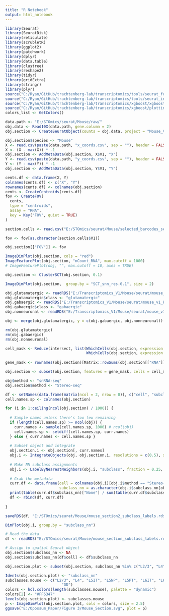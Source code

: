 ```yaml
---
title: "R Notebook"
output: html_notebook
---
```



```r

library(Seurat)
library(SeuratDisk)
library(reticulate)
library(scrubletR)
library(ggplot2)
library(patchwork)
library(dplyr)
library(data.table)
library(clustree)
library(reshape2)
library(tidyr)
library(gridExtra)
library(stringr)
library(plyr)
source("C:/Ryan/GitHub/trachtenberg-lab/transcriptomics/tools/seurat_functions.R")
source("C:/Ryan/GitHub/trachtenberg-lab/transcriptomics/tools/seurat_integration_functions.R")
source("C:/Ryan/GitHub/trachtenberg-lab/transcriptomics/xgboost/xgboost_train.R")
source("C:/Ryan/GitHub/trachtenberg-lab/transcriptomics/xgboost/plottingFxns.R")
colors_list <- GetColors()

data.path <- "E:/STOmics/seurat/Mouse/raw/"
obj.data <- Read10X(data.path, gene.column = 2)
obj.section <- CreateSeuratObject(counts = obj.data, project = "Mouse_V1_Stereo-seq")

obj.section$species <- "Mouse"
X <- read.csv(paste(data.path, "x_coords.csv", sep = ""), header = FALSE)
X <- (X - max(X)) * -1
obj.section <- AddMetaData(obj.section, X$V1, "X")
Y <- read.csv(paste(data.path, "y_coords.csv", sep = ""), header = FALSE)
Y <- (Y - max(Y)) * -1
obj.section <- AddMetaData(obj.section, Y$V1, "Y")

cents.df <- data.frame(X, Y)
colnames(cents.df) <- c("X", "Y")
rownames(cents.df) <- colnames(obj.section)
cents <- CreateCentroids(cents.df)
fov <- CreateFOV(
  cents, 
  type = "centroids",
  assay = "RNA",
  key = Key("FOV", quiet = TRUE)
)

section.cells <- read.csv("E:/STOmics/seurat/Mouse/selected_barcodes_section2.csv", header = FALSE)

fov <- fov[as.character(section.cells$V1)]

obj.section[["FOV"]] <- fov

```


```r

ImageDimPlot(obj.section, cols = "red")
ImageFeaturePlot(obj.section, "nCount_RNA", max.cutoff = 1000)
# ImageFeaturePlot(obj, "", max.cutoff = 10, axes = TRUE)

```


```r

obj.section <- ClusterSCT(obj.section, 0.1)

```


```r

ImageDimPlot(obj.section,  group.by = "SCT_snn_res.0.1", size = 2)

```


```r

obj.glutamatergic <- readRDS("E:/Transcriptomics_V1/Mouse/seurat/mouse_v1_P38_glutamatergic_processed.rds")
obj.glutamatergic$class <- "glutamatergic"
obj.gabaergic <- readRDS("E:/Transcriptomics_V1/Mouse/seurat/mouse_v1_P38_gabaergic_processed.rds")
obj.gabaergic$class <- "gabaergic"
obj.nonneuronal <- readRDS("E:/Transcriptomics_V1/Mouse/seurat/mouse_v1_P38_nonneuronal_processed.rds")

obj <- merge(obj.glutamatergic, y = c(obj.gabaergic, obj.nonneuronal))

rm(obj.glutamatergic)
rm(obj.gabaergic)
rm(obj.nonneuronal)

```


```r

cell_mask <- Reduce(intersect, list(WhichCells(obj.section, expression = nFeature_RNA > 50),
                                    WhichCells(obj.section, expression = nCount_RNA > 100)))
  
gene_mask <- rownames(obj.section)[Matrix::rowSums(obj.section[["RNA"]]@counts > 0) > 8]

obj.section <- subset(obj.section, features = gene_mask, cells = cell_mask)

```


```r

obj$method <- "snRNA-seq"
obj.section$method <- "Stereo-seq"

```


```r

df <- setNames(data.frame(matrix(ncol = 2, nrow = 0)), c("cell", "subclass_nn"))
cell.names.sp <- colnames(obj.section)

for (i in 1:ceiling(ncol(obj.section) / 1000)) {
  
  # Sample names unless there's too few remaining
  if (length(cell.names.sp) >= ncol(obj)) {
    curr.names <- sample(cell.names.sp, 1000) # ncol(obj)
    cell.names.sp <- setdiff(cell.names.sp, curr.names)
  } else { curr.names <- cell.names.sp }
  
  # Subset object and integrate
  obj.section.i <- obj.section[, curr.names]
  obj.i <- IntegrateObjects(obj, obj.section.i, resolutions = c(0.5), subsample = FALSE)
  
  # Make NN subclass assignments
  obj.i <- LabelByNearestNeighbors(obj.i, "subclass", fraction = 0.25, n.neighbors = 100)
  
  # Grab the metadata
  curr.df <- data.frame(cell = colnames(obj.i)[obj.i$method == "Stereo-seq"], 
                        subclass_nn = as.character(obj.i$subclass_nn[obj.i$method == "Stereo-seq"]))
  print(table(curr.df$subclass_nn)["None"] / sum(table(curr.df$subclass_nn)))
  df <- rbind(df, curr.df)
  
}

saveRDS(df, "E:/STOmics/seurat/Mouse/mouse_section2_subclass_labels.rds")

```


```r

DimPlot(obj.i, group.by = "subclass_nn")

```


```r

# Read the data
df <- readRDS("E:/STOmics/seurat/Mouse/mouse_section_subclass_labels.rds")

# Assign to spatial Seurat object
obj.section$subclass_nn <- NA
obj.section$subclass_nn[df$cell] <- df$subclass_nn

```


```r

obj.section.plot <- subset(obj.section, subclass_nn %in% c("L2/3", "L4", "L5IT", "L5NP", "L5PT", "L6IT", "L6CT", "L6b", "OD"))

Idents(obj.section.plot) <- "subclass_nn"
subclasses.mouse <- c("L2/3", "L4", "L5IT", "L5NP", "L5PT", "L6IT", "L6CT", "L6b", 
                         "OD")
colors <- hcl.colors(length(subclasses.mouse), palette = "dynamic")
colors[2] <- "#FF6347"
levels(obj.section.plot) <- subclasses.mouse
p <- ImageDimPlot(obj.section.plot, cols = colors, size = 2.5)
ggsave("E:/Opossum_Paper/Figure 3/Mouse_Section.svg", plot = p)

```





